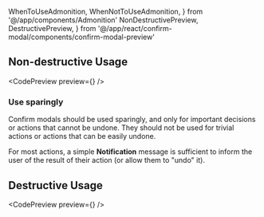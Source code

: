 ---
---

  WhenToUseAdmonition,
  WhenNotToUseAdmonition,
} from '@/app/components/Admonition'
  NonDestructivePreview,
  DestructivePreview,
} from '@/app/react/confirm-modal/components/confirm-modal-preview'

## Non-destructive Usage

<WhenToUseAdmonition description="When you need the user to confirm an important decision that needs to have attention drawn to it." />

<CodePreview preview={<NonDestructivePreview />} />

### Use sparingly

Confirm modals should be used sparingly, and only for important decisions or actions that cannot be undone. They should not be used for trivial actions or actions that can be easily undone.

For most actions, a simple **Notification** message is sufficient to inform the user of the result of their action (or allow them to "undo" it).

## Destructive Usage

<WhenToUseAdmonition description="When you need the user to confirm a destructive decision that will have a significant impact to their account or data." />

<CodePreview preview={<DestructivePreview />} />